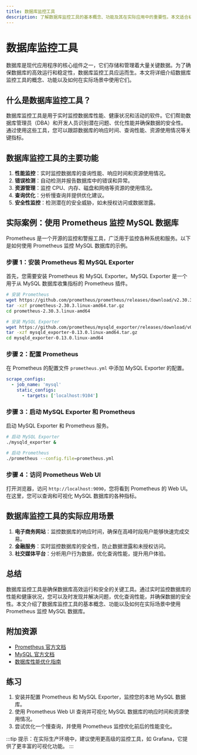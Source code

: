 ```yaml
---
title: 数据库监控工具
description: 了解数据库监控工具的基本概念、功能及其在实际应用中的重要性。本文适合初学者，包含代码示例和实际案例。
---
```


# 数据库监控工具

数据库是现代应用程序的核心组件之一，它们存储和管理着大量关键数据。为了确保数据库的高效运行和稳定性，数据库监控工具应运而生。本文将详细介绍数据库监控工具的概念、功能以及如何在实际场景中使用它们。

## 什么是数据库监控工具？

数据库监控工具是用于实时监控数据库性能、健康状况和活动的软件。它们帮助数据库管理员（DBA）和开发人员识别潜在问题、优化性能并确保数据的安全性。通过使用这些工具，您可以跟踪数据库的响应时间、查询性能、资源使用情况等关键指标。

## 数据库监控工具的主要功能

1. **性能监控**：实时监控数据库的查询性能、响应时间和资源使用情况。
2. **错误检测**：自动检测并报告数据库中的错误和异常。
3. **资源管理**：监控 CPU、内存、磁盘和网络等资源的使用情况。
4. **查询优化**：分析慢查询并提供优化建议。
5. **安全性监控**：检测潜在的安全威胁，如未授权访问或数据泄露。

## 实际案例：使用 Prometheus 监控 MySQL 数据库

Prometheus 是一个开源的监控和警报工具，广泛用于监控各种系统和服务。以下是如何使用 Prometheus 监控 MySQL 数据库的示例。

### 步骤 1：安装 Prometheus 和 MySQL Exporter

首先，您需要安装 Prometheus 和 MySQL Exporter。MySQL Exporter 是一个用于从 MySQL 数据库收集指标的 Prometheus 插件。

```bash
# 安装 Prometheus
wget https://github.com/prometheus/prometheus/releases/download/v2.30.3/prometheus-2.30.3.linux-amd64.tar.gz
tar -xzf prometheus-2.30.3.linux-amd64.tar.gz
cd prometheus-2.30.3.linux-amd64

# 安装 MySQL Exporter
wget https://github.com/prometheus/mysqld_exporter/releases/download/v0.13.0/mysqld_exporter-0.13.0.linux-amd64.tar.gz
tar -xzf mysqld_exporter-0.13.0.linux-amd64.tar.gz
cd mysqld_exporter-0.13.0.linux-amd64
```

### 步骤 2：配置 Prometheus

在 Prometheus 的配置文件 `prometheus.yml` 中添加 MySQL Exporter 的配置。

```yaml
scrape_configs:
  - job_name: 'mysql'
    static_configs:
      - targets: ['localhost:9104']
```

### 步骤 3：启动 MySQL Exporter 和 Prometheus

启动 MySQL Exporter 和 Prometheus 服务。

```bash
# 启动 MySQL Exporter
./mysqld_exporter &

# 启动 Prometheus
./prometheus --config.file=prometheus.yml
```

### 步骤 4：访问 Prometheus Web UI

打开浏览器，访问 `http://localhost:9090`，您将看到 Prometheus 的 Web UI。在这里，您可以查询和可视化 MySQL 数据库的各种指标。

## 数据库监控工具的实际应用场景

1. **电子商务网站**：监控数据库的响应时间，确保在高峰时段用户能够快速完成交易。
2. **金融服务**：实时监控数据库的安全性，防止数据泄露和未授权访问。
3. **社交媒体平台**：分析用户行为数据，优化查询性能，提升用户体验。

## 总结

数据库监控工具是确保数据库高效运行和安全的关键工具。通过实时监控数据库的性能和健康状况，您可以及时发现并解决问题，优化查询性能，并确保数据的安全性。本文介绍了数据库监控工具的基本概念、功能以及如何在实际场景中使用 Prometheus 监控 MySQL 数据库。

## 附加资源

- [Prometheus 官方文档](https://prometheus.io/docs/)
- [MySQL 官方文档](https://dev.mysql.com/doc/)
- [数据库性能优化指南](https://www.example.com/database-performance-optimization)

## 练习

1. 安装并配置 Prometheus 和 MySQL Exporter，监控您的本地 MySQL 数据库。
2. 使用 Prometheus Web UI 查询并可视化 MySQL 数据库的响应时间和资源使用情况。
3. 尝试优化一个慢查询，并使用 Prometheus 监控优化前后的性能变化。

:::tip
提示：在实际生产环境中，建议使用更高级的监控工具，如 Grafana，它提供了更丰富的可视化功能。
:::